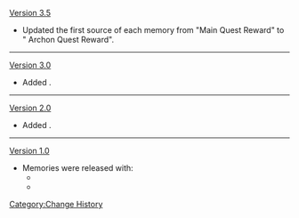 [[Version 3.5]]
* Updated the first source of each memory from "Main Quest Reward" to "<region> Archon Quest Reward".
----
[[Version 3.0]]
* Added {{Item|Memory of Flourishing Green}}.
----
[[Version 2.0]]
* Added {{Item|Memory of Violet Flash}}.
----
[[Version 1.0]]
* Memories were released with:
** {{Item|Memory of Roving Gales}}
** {{Item|Memory of Immovable Crystals}}
<noinclude>[[Category:Change History]]</noinclude>